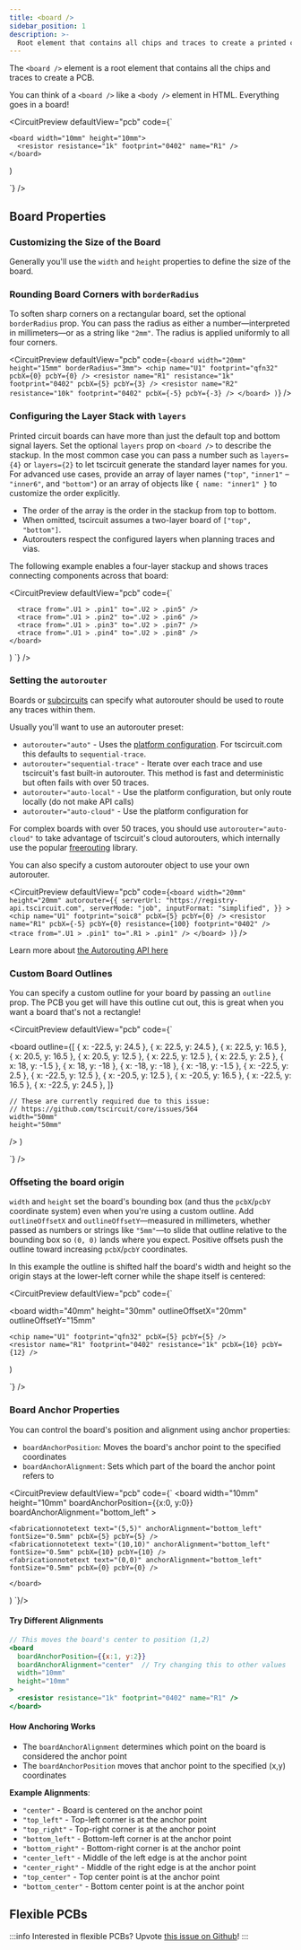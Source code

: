 ---
title: <board />
sidebar_position: 1
description: >-
  Root element that contains all chips and traces to create a printed circuit board.
---

The `<board />` element is a root element that contains all the chips and traces
to create a PCB.

You can think of a `<board />` like a `<body />` element in HTML. Everything
goes in a board!



<CircuitPreview defaultView="pcb" code={`

    <board width="10mm" height="10mm">
      <resistor resistance="1k" footprint="0402" name="R1" />
    </board>
  )

`} />


## Board Properties

### Customizing the Size of the Board

Generally you'll use the `width` and `height` properties to define the size of
the board.

### Rounding Board Corners with `borderRadius`

To soften sharp corners on a rectangular board, set the optional `borderRadius`
prop. You can pass the radius as either a number—interpreted in millimeters—or
as a string like `"2mm"`. The radius is applied uniformly to all four corners.

<CircuitPreview defaultView="pcb" code={`
    <board width="20mm" height="15mm" borderRadius="3mm">
      <chip name="U1" footprint="qfn32" pcbX={0} pcbY={0} />
      <resistor name="R1" resistance="1k" footprint="0402" pcbX={5} pcbY={3} />
      <resistor name="R2" resistance="10k" footprint="0402" pcbX={-5} pcbY={-3} />
    </board>
  )
`} />

### Configuring the Layer Stack with `layers`

Printed circuit boards can have more than just the default top and bottom
signal layers. Set the optional `layers` prop on `<board />` to describe the
stackup. In the most common case you can pass a number such as `layers={4}` or
`layers={2}` to let tscircuit generate the standard layer names for you. For
advanced use cases, provide an array of layer names (`"top"`, `"inner1"` –
`"inner6"`, and `"bottom"`) or an array of objects like `{ name: "inner1" }` to
customize the order explicitly.

- The order of the array is the order in the stackup from top to bottom.
- When omitted, tscircuit assumes a two-layer board of `["top", "bottom"]`.
- Autorouters respect the configured layers when planning traces and vias.

The following example enables a four-layer stackup and shows traces connecting
components across that board:

<CircuitPreview defaultView="pcb" code={`
    <board
      width="32mm"
      height="20mm"
      layers={4}
    >
      <chip name="U1" footprint="soic8" pcbX={-6} pcbY={0} />
      <chip name="U2" footprint="soic8" pcbX={6} pcbY={0} rotation={180} />

      <trace from=".U1 > .pin1" to=".U2 > .pin5" />
      <trace from=".U1 > .pin2" to=".U2 > .pin6" />
      <trace from=".U1 > .pin3" to=".U2 > .pin7" />
      <trace from=".U1 > .pin4" to=".U2 > .pin8" />
    </board>
  )
`} />

### Setting the `autorouter`

Boards or [subcircuits](./subcircuit.mdx) can specify what autorouter should be
used to route any traces within them.

Usually you'll want to use an autorouter preset:

- `autorouter="auto"` - Uses the [platform configuration](../guides/running-tscircuit/platform-configuration.md). For tscircuit.com this defaults to `sequential-trace`.
- `autorouter="sequential-trace"` - Iterate over each trace and use tscircuit's fast built-in autorouter. This method is fast and deterministic but often fails with over 50 traces.
- `autorouter="auto-local"` - Use the platform configuration, but only route locally (do not make API calls)
- `autorouter="auto-cloud"` - Use the platform configuration for 

For complex boards with over 50 traces, you should use `autorouter="auto-cloud"`
to take advantage of tscircuit's cloud autorouters, which internally use the popular
[freerouting](https://github.com/freerouting/freerouting) library.

You can also specify a custom autorouter object to use your own autorouter.

<CircuitPreview defaultView="pcb" code={`
    <board
      width="20mm"
      height="20mm"
      autorouter={{
        serverUrl: "https://registry-api.tscircuit.com",
        serverMode: "job",
        inputFormat: "simplified",
      }}
    >
      <chip name="U1" footprint="soic8" pcbX={5} pcbY={0} />
      <resistor
        name="R1"
        pcbX={-5}
        pcbY={0}
        resistance={100}
        footprint="0402"
      />
      <trace from=".U1 > .pin1" to=".R1 > .pin1" />
    </board>
  )
`} />

Learn more about [the Autorouting API here](../web-apis/autorouting-api.mdx)


### Custom Board Outlines

You can specify a custom outline for your board by passing an `outline` prop.
The PCB you get will have this outline cut out, this is great when you want a
board that's not a rectangle!

<CircuitPreview defaultView="pcb" code={`

  <board
    outline={[
      { x: -22.5, y: 24.5 },
      { x: 22.5, y: 24.5 },
      { x: 22.5, y: 16.5 },
      { x: 20.5, y: 16.5 },
      { x: 20.5, y: 12.5 },
      { x: 22.5, y: 12.5 },
      { x: 22.5, y: 2.5 },
      { x: 18, y: -1.5 },
      { x: 18, y: -18 },
      { x: -18, y: -18 },
      { x: -18, y: -1.5 },
      { x: -22.5, y: 2.5 },
      { x: -22.5, y: 12.5 },
      { x: -20.5, y: 12.5 },
      { x: -20.5, y: 16.5 },
      { x: -22.5, y: 16.5 },
      { x: -22.5, y: 24.5 },
    ]}

    // These are currently required due to this issue:
    // https://github.com/tscircuit/core/issues/564
    width="50mm"
    height="50mm"
  />
)

`} />

### Offseting the board origin

`width` and `height` set the board's bounding box (and thus the `pcbX`/`pcbY`
coordinate system) even when you're using a custom outline. Add
`outlineOffsetX` and `outlineOffsetY`—measured in millimeters, whether passed as
numbers or strings like `"5mm"`—to slide that outline relative to the bounding
box so `(0, 0)` lands where you expect. Positive offsets push the outline toward
increasing `pcbX`/`pcbY` coordinates.

In this example the outline is shifted half the board's width and height so the
origin stays at the lower-left corner while the shape itself is centered:

<CircuitPreview defaultView="pcb" code={`

  <board
    width="40mm"
    height="30mm"
    outlineOffsetX="20mm"
    outlineOffsetY="15mm"
  >
    <chip name="U1" footprint="qfn32" pcbX={5} pcbY={5} />
    <resistor name="R1" footprint="0402" resistance="1k" pcbX={10} pcbY={12} />
  </board>
)

`}
/> 


### Board Anchor Properties

You can control the board's position and alignment using anchor properties:

- `boardAnchorPosition`: Moves the board's anchor point to the specified coordinates
- `boardAnchorAlignment`: Sets which part of the board the anchor point refers to

<CircuitPreview defaultView="pcb" code={`
   <board 
      width="10mm" 
      height="10mm"
      boardAnchorPosition={{x:0, y:0}} 
      boardAnchorAlignment="bottom_left"
    >
    <resistor resistance="1k" footprint="0402" name="R1" pcbX={2} pcbY={2} />

    <fabricationnotetext text="(5,5)" anchorAlignment="bottom_left" fontSize="0.5mm" pcbX={5} pcbY={5} />
    <fabricationnotetext text="(10,10)" anchorAlignment="bottom_left" fontSize="0.5mm" pcbX={10} pcbY={10} />
    <fabricationnotetext text="(0,0)" anchorAlignment="bottom_left" fontSize="0.5mm" pcbX={0} pcbY={0} />

    </board>
  )
`}/>

#### Try Different Alignments

```jsx
// This moves the board's center to position (1,2)
<board 
  boardAnchorPosition={{x:1, y:2}} 
  boardAnchorAlignment="center"  // Try changing this to other values
  width="10mm" 
  height="10mm"
>
  <resistor resistance="1k" footprint="0402" name="R1" />
</board>
```

#### How Anchoring Works
- The `boardAnchorAlignment` determines which point on the board is considered the anchor point
- The `boardAnchorPosition` moves that anchor point to the specified (x,y) coordinates

**Example Alignments**:
- `"center"` - Board is centered on the anchor point
- `"top_left"` - Top-left corner is at the anchor point
- `"top_right"` - Top-right corner is at the anchor point
- `"bottom_left"` - Bottom-left corner is at the anchor point
- `"bottom_right"` - Bottom-right corner is at the anchor point
- `"center_left"` - Middle of the left edge is at the anchor point
- `"center_right"` - Middle of the right edge is at the anchor point
- `"top_center"` - Top center point is at the anchor point
- `"bottom_center"` - Bottom center point is at the anchor point

## Flexible PCBs

:::info
Interested in flexible PCBs? Upvote [this issue on Github](https://github.com/tscircuit/tscircuit/issues/510)!
:::